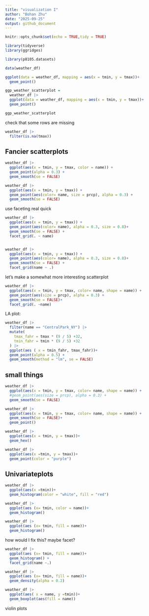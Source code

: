 ```yaml
---
title: "visualization I"
author: "Bohan Zhu"
date: "2025-09-25"
output: github_document
---
```


```r
knitr::opts_chunk$set(echo = TRUE,tidy = TRUE)
```

```r
library(tidyverse)
library(ggridges)
```


```r
library(p8105.datasets)

data(weather_df)
```

```r
ggplot(data = weather_df, mapping = aes(x = tmin, y = tmax))+
  geom_point()
```

```r
ggp_weather_scatterplot =
  weather_df |> 
  ggplot(data = weather_df, mapping = aes(x = tmin, y = tmax))+
  geom_point()

ggp_weather_scatterplot
```

check that some rows are missing
```r
weather_df |> 
  filter(is.na(tmax))
```

## Fancier scatterplots

```r
weather_df |> 
  ggplot(aes(x = tmin, y = tmax, color = name)) +
  geom_point(alpha = 0.3) +
  geom_smooth(se = FALSE)
```

```r
weather_df |> 
  ggplot(aes(x = tmin, y = tmax)) +
  geom_point(aes(color= name, size = prcp), alpha = 0.3) +
  geom_smooth(se = FALSE)
```

use faceting real quick

```r
weather_df |> 
  ggplot(aes(x = tmin, y = tmax)) +
  geom_point(aes(color= name), alpha = 0.3, size = 0.8)+
  geom_smooth(se = FALSE) +
  facet_grid(. ~ name)


weather_df |> 
  ggplot(aes(x = tmin, y = tmax)) +
  geom_point(aes(color= name), alpha = 0.3, size = 0.8)+
  geom_smooth(se = FALSE) +
  facet_grid(name ~ .)
```

let's make a somewhat more interesting scatterplot
```r
weather_df |> 
  ggplot(aes(x = tmin, y = tmax, color= name, shape = name)) +
  geom_point(aes(size = prcp), alpha = 0.3) +
  geom_smooth(se = FALSE)+
  facet_grid(. ~name)
```

LA plot: 
```r
weather_df |> 
  filter(name == "CentralPark_NY") |> 
  mutate(
    tmax_fahr = tmax * (9 / 5) +32,
    tmin_fahr = tmin * (9 / 5) +32
  ) |> 
  ggplot(aes ( x = tmin_fahr, tmax_fahr))+
  geom_point(alpha = 0.5) +
  geom_smooth(method = "lm", se = FALSE)
```

## small things

```r
weather_df |> 
  ggplot(aes(x = tmin, y = tmax, color= name, shape = name)) +
  #geom_point(aes(size = prcp), alpha = 0.3) +
  geom_smooth(se = FALSE)

weather_df |> 
  ggplot(aes(x = tmin, y = tmax, color= name, shape = name)) +
  geom_smooth(se = FALSE)+
  geom_point()

```

```r
weather_df |> 
  ggplot(aes(x = tmin, y = tmax))+
  geom_hex()
```

```r
weather_df |> 
  ggplot(aes(x =tmin, y = tmax))+
  geom_point(color = "purple")
```

## Univariateplots

```r
weather_df |> 
  ggplot(aes(x =tmin))+
  geom_histogram(color = "white", fill = "red")
```

```r
weather_df |> 
  ggplot(aes (x= tmin, color = name))+
  geom_histogram()

weather_df |> 
  ggplot(aes (x= tmin, fill = name))+
  geom_histogram()
```

how would I fix this? maybe facet?
```r
weather_df |> 
  ggplot(aes (x= tmin, fill = name))+
  geom_histogram() +
  facet_grid(name ~.)

weather_df |> 
  ggplot(aes (x= tmin, fill = name))+
  geom_density(alpha = 0.2)
```

```r
weather_df |> 
  ggplot(aes( x = name, y =tmin))+
  geom_boxplot(aes(fill = name))
```

violin plots
```r

```

